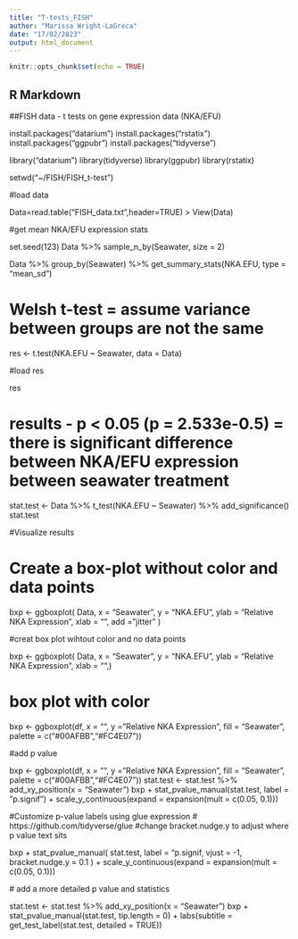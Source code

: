 ---
title: "T-tests_FISH"
author: "Marissa Wright-LaGreca"
date: "17/02/2023"
output: html_document
---

```{r setup, include=FALSE}
knitr::opts_chunk$set(echo = TRUE)
```

## R Markdown

##FISH data - t tests on gene expression data (NKA/EFU)

install.packages("datarium")
install.packages("rstatix")
install.packages("ggpubr")
install.packages("tidyverse")

library("datarium")
library(tidyverse)
library(ggpubr)
library(rstatix)

setwd("~/FISH/FISH_t-test")

#load data

Data=read.table("FISH_data.txt",header=TRUE)
> View(Data)


#get mean NKA/EFU expression stats

set.seed(123)
Data %>% sample_n_by(Seawater, size = 2)

Data %>%
  group_by(Seawater) %>%
  get_summary_stats(NKA.EFU, type = "mean_sd")

# Welsh t-test = assume variance between groups are not the same 

res <- t.test(NKA.EFU ~ Seawater, data = Data)

#load res

res

# results - p < 0.05 (p = 2.533e-0.5) = there is significant difference between NKA/EFU expression between seawater treatment

stat.test <- Data %>%
  t_test(NKA.EFU ~ Seawater) %>%
  add_significance()
stat.test

#Visualize results

# Create a box-plot without color and data points
bxp <- ggboxplot(
  Data, x = "Seawater", y = "NKA.EFU", 
  ylab = "Relative NKA Expression", xlab = "", add = "jitter"
)

#creat box plot wihtout color and no data points

bxp <- ggboxplot(
  Data, x = "Seawater", y = "NKA.EFU", 
  ylab = "Relative NKA Expression", xlab = "",)

# box plot with color

bxp <- ggboxplot(df, x = "", y = "Relative NKA Expression", fill = "Seawater", palette = c("#00AFBB","#FC4E07"))

#add p value

bxp <- ggboxplot(df, x = "", y = "Relative NKA Expression", fill = "Seawater", palette = c("#00AFBB","#FC4E07"))
stat.test <- stat.test %>% add_xy_position(x = "Seawater")
bxp + 
  stat_pvalue_manual(stat.test, label = "p.signif") +
  scale_y_continuous(expand = expansion(mult = c(0.05, 0.1)))


#Customize p-value labels using glue expression 
# https://github.com/tidyverse/glue
#change bracket.nudge.y to adjust where p value text sits


bxp + stat_pvalue_manual(
  stat.test, label = "p.signif,
  vjust = -1, bracket.nudge.y = 0.1
) +
  scale_y_continuous(expand = expansion(mult = c(0.05, 0.1)))
  
  # add a more detailed p value and statistics
  
  stat.test <- stat.test %>% add_xy_position(x = "Seawater")
bxp + 
  stat_pvalue_manual(stat.test, tip.length = 0) +
  labs(subtitle = get_test_label(stat.test, detailed = TRUE))
